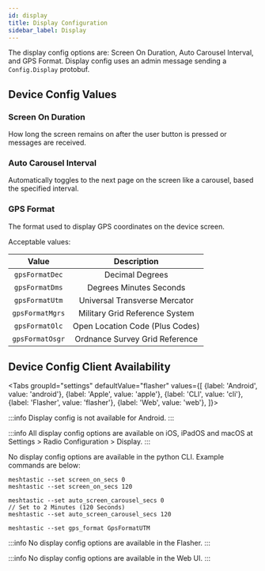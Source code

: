 ```yaml
---
id: display
title: Display Configuration
sidebar_label: Display
---
```



The display config options are: Screen On Duration, Auto Carousel Interval, and GPS Format.  Display config uses an admin message sending a `Config.Display` protobuf.

## Device Config Values

### Screen On Duration
How long the screen remains on after the user button is pressed or messages are received.

### Auto Carousel Interval

Automatically toggles to the next page on the screen like a carousel, based the specified interval.
### GPS Format

The format used to display GPS coordinates on the device screen.

Acceptable values:

|   Value   |     Description              |
| :-------: | :--------------------------: |
|  `gpsFormatDec`   | Decimal Degrees |
| `gpsFormatDms` | Degrees Minutes Seconds |
| `gpsFormatUtm` | Universal Transverse Mercator |
| `gpsFormatMgrs` | Military Grid Reference System |
| `gpsFormatOlc` | Open Location Code (Plus Codes) |
| `gpsFormatOsgr` | Ordnance Survey Grid Reference |

## Device Config Client Availability

<Tabs
groupId="settings"
defaultValue="flasher"
values={[
{label: 'Android', value: 'android'},
{label: 'Apple', value: 'apple'},
{label: 'CLI', value: 'cli'},
{label: 'Flasher', value: 'flasher'},
{label: 'Web', value: 'web'},
]}>
<TabItem value="android">

:::info
Display config is not available for Android.
:::

</TabItem>
<TabItem value="apple">

:::info
All display config options are available on iOS, iPadOS and macOS at Settings > Radio Configuration > Display.
:::

</TabItem>
<TabItem value="cli">

No display config options are available in the python CLI. Example commands are below:

```shell title="Set Screen On Duration (Default of 0 is 10 minutes)"
meshtastic --set screen_on_secs 0
meshtastic --set screen_on_secs 120
```

```shell title="Set Auto Carousel Interval (Default of 0 is Off)"
meshtastic --set auto_screen_carousel_secs 0
// Set to 2 Minutes (120 Seconds)
meshtastic --set auto_screen_carousel_secs 120
```

```shell title="Specify GPS format on device screen"
meshtastic --set gps_format GpsFormatUTM
```

</TabItem>
<TabItem value="flasher">

:::info
No display config options are available in the Flasher.
:::

  </TabItem>
  <TabItem value="web">

:::info
No display config options are available in the Web UI.
:::
    
  </TabItem>
</Tabs>